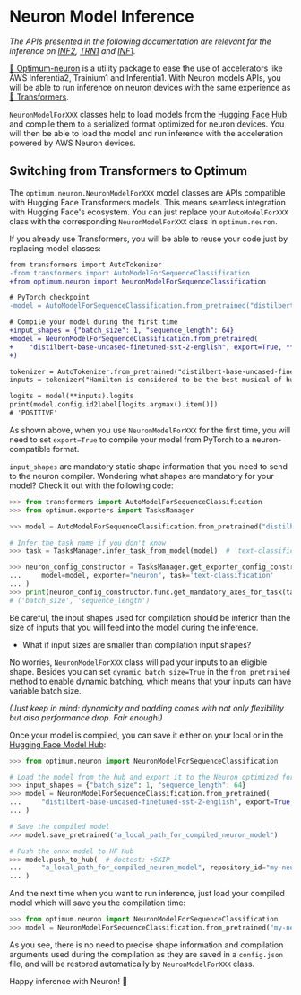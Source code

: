 <!---
Copyright 2023 The HuggingFace Team. All rights reserved.

Licensed under the Apache License, Version 2.0 (the "License");
you may not use this file except in compliance with the License.
You may obtain a copy of the License at

    http://www.apache.org/licenses/LICENSE-2.0

Unless required by applicable law or agreed to in writing, software
distributed under the License is distributed on an "AS IS" BASIS,
WITHOUT WARRANTIES OR CONDITIONS OF ANY KIND, either express or implied.
See the License for the specific language governing permissions and
limitations under the License.
-->

# Neuron Model Inference

*The APIs presented in the following documentation are relevant for the inference on [INF2](https://aws.amazon.com/ec2/instance-types/inf2/), 
[TRN1](https://aws.amazon.com/ec2/instance-types/trn1/) and [INF1](https://aws.amazon.com/ec2/instance-types/inf1/).*

[🤗 Optimum-neuron](https://github.com/huggingface/optimum-neuron) is a utility package to ease the use of accelerators like AWS Inferentia2, 
Trainium1 and Inferentia1. With Neuron models APIs, you will be able to run inference on neuron devices with the same experience as 
[🤗 Transformers](https://huggingface.co/docs/transformers/index).

`NeuronModelForXXX` classes help to load models from the [Hugging Face Hub](hf.co/models) and compile them to a serialized format optimized for 
neuron devices. You will then be able to load the model and run inference with the acceleration powered by AWS Neuron devices.

## Switching from Transformers to Optimum

The `optimum.neuron.NeuronModelForXXX` model classes are APIs compatible with Hugging Face Transformers models. This means seamless integration 
with Hugging Face's ecosystem. You can just replace your `AutoModelForXXX` class with the corresponding `NeuronModelForXXX` class in `optimum.neuron`.

If you already use Transformers, you will be able to reuse your code just by replacing model classes:

```diff
from transformers import AutoTokenizer
-from transformers import AutoModelForSequenceClassification
+from optimum.neuron import NeuronModelForSequenceClassification

# PyTorch checkpoint
-model = AutoModelForSequenceClassification.from_pretrained("distilbert-base-uncased-finetuned-sst-2-english") 

# Compile your model during the first time
+input_shapes = {"batch_size": 1, "sequence_length": 64}
+model = NeuronModelForSequenceClassification.from_pretrained(
+    "distilbert-base-uncased-finetuned-sst-2-english", export=True, **input_shapes
+) 

tokenizer = AutoTokenizer.from_pretrained("distilbert-base-uncased-finetuned-sst-2-english")
inputs = tokenizer("Hamilton is considered to be the best musical of human history.", return_tensors="pt")

logits = model(**inputs).logits
print(model.config.id2label[logits.argmax().item()])
# 'POSITIVE'
```

As shown above, when you use `NeuronModelForXXX` for the first time, you will need to set `export=True` to compile your model from PyTorch to a neuron-compatible format.

`input_shapes` are mandatory static shape information that you need to send to the neuron compiler. Wondering what shapes are mandatory for your model? Check it out 
with the following code:

```python
>>> from transformers import AutoModelForSequenceClassification
>>> from optimum.exporters import TasksManager

>>> model = AutoModelForSequenceClassification.from_pretrained("distilbert-base-uncased-finetuned-sst-2-english")

# Infer the task name if you don't know
>>> task = TasksManager.infer_task_from_model(model)  # 'text-classification'

>>> neuron_config_constructor = TasksManager.get_exporter_config_constructor(
...     model=model, exporter="neuron", task='text-classification'
... )
>>> print(neuron_config_constructor.func.get_mandatory_axes_for_task(task))
# ('batch_size', 'sequence_length') 
```

<Tip>

Be careful, the input shapes used for compilation should be inferior than the size of inputs that you will feed into the model during the inference.

</Tip>

<Tip>

- What if input sizes are smaller than compilation input shapes?

No worries, `NeuronModelForXXX` class will pad your inputs to an eligible shape. Besides you can set `dynamic_batch_size=True` in the `from_pretrained` method to enable dynamic batching, which means that your inputs can have variable batch size.



*(Just keep in mind: dynamicity and padding comes with not only flexibility but also performance drop. Fair enough!)*

</Tip>

Once your model is compiled, you can save it either on your local or in the [Hugging Face Model Hub](https://hf.co/models):

```python
>>> from optimum.neuron import NeuronModelForSequenceClassification

# Load the model from the hub and export it to the Neuron optimized format
>>> input_shapes = {"batch_size": 1, "sequence_length": 64}
>>> model = NeuronModelForSequenceClassification.from_pretrained(
...     "distilbert-base-uncased-finetuned-sst-2-english", export=True, **input_shapes
... )

# Save the compiled model
>>> model.save_pretrained("a_local_path_for_compiled_neuron_model")

# Push the onnx model to HF Hub
>>> model.push_to_hub(  # doctest: +SKIP
...     "a_local_path_for_compiled_neuron_model", repository_id="my-neuron-repo", use_auth_token=True
... )
```

And the next time when you want to run inference, just load your compiled model which will save you the compilation time:

```python
>>> from optimum.neuron import NeuronModelForSequenceClassification
>>> model = NeuronModelForSequenceClassification.from_pretrained("my-neuron-repo")
```

As you see, there is no need to precise shape information and compilation arguments used during the compilation as they are 
saved in a `config.json` file, and will be restored automatically by `NeuronModelForXXX` class.

Happy inference with Neuron! 🚀
